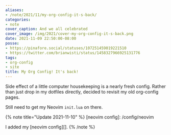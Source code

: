 ```yaml
---
aliases:
- /note/2021/11/my-org-config-it-s-back/
categories:
- note
cover_caption: And we all celebrated
cover_image: /img/2021/cover-my-org-config-it-s-back.png
date: 2021-11-09 22:50:00-08:00
posse:
- https://pinafore.social/statuses/107251459019221510
- https://twitter.com/brianwisti/status/1458327966925131776
tags:
- org-config
- site
title: My Org Config! It's back!
---
```


Side effect of a little computer housekeeping is a nearly fresh config. Rather
than just drop in my dotfiles directly, decided to revisit my old org-config pages.

Still need to get my Neovim `init.lua` on there.

{% note title="Update 2021-11-10" %}
[neovim config]: /config/neovim

I added my [neovim config][].
{% /note %}
